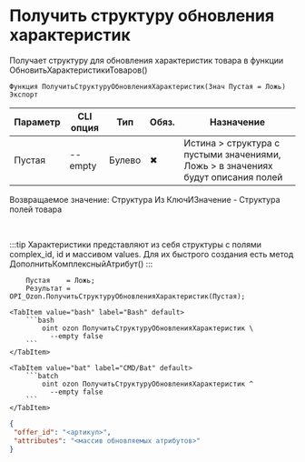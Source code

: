 ﻿---
sidebar_position: 22
description: Получить структуру обновления характеристик и другие функции для работы с Ozon в Открытом пакете интеграций - бесплатной open-source библиотеке интеграций для 1С:Предприятие 8, OneScript и CLI
keywords: [1C, 1С, 1С:Предприятие, 1С:Предприятие 8.3, API, Интеграция, Сервисы, Обмен, OneScript, CLI, Ozon]
---


# Получить структуру обновления характеристик
 Получает структуру для обновления характеристик товара в функции ОбновитьХарактеристикиТоваров()



`Функция ПолучитьСтруктуруОбновленияХарактеристик(Знач Пустая = Ложь) Экспорт`

  | Параметр | CLI опция | Тип | Обяз. | Назначение |
  |-|-|-|-|-|
  | Пустая | --empty | Булево | &#x2716; | Истина > структура с пустыми значениями, Ложь > в значениях будут описания полей |

  
  Возвращаемое значение:   Структура Из КлючИЗначение - Структура полей товара

<br/>

:::tip
Характеристики представляют из себя структуры с полями complex_id, id и массивом values. Для их быстрого создания есть метод ДополнитьКомплексныйАтрибут()
:::
<br/>


```bsl title="Пример использования для 1С:Предприятие/OneScript"
    Пустая    = Ложь;
    Результат = OPI_Ozon.ПолучитьСтруктуруОбновленияХарактеристик(Пустая);
```
    

 <Tabs>
  
    <TabItem value="bash" label="Bash" default>
        ```bash
            oint ozon ПолучитьСтруктуруОбновленияХарактеристик \
              --empty false
        ```
    </TabItem>
  
    <TabItem value="bat" label="CMD/Bat" default>
        ```batch
            oint ozon ПолучитьСтруктуруОбновленияХарактеристик ^
              --empty false
        ```
    </TabItem>
</Tabs>


```json title="Результат"
{
 "offer_id": "<артикул>",
 "attributes": "<массив обновляемых атрибутов>"
}
```
